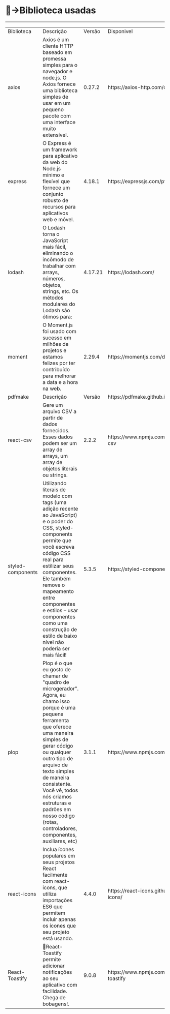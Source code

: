
<Meta title='intro/Bibliotecas'/>

# 🤖→Biblioteca usadas
_________

<table>
    <tr>
        <td>Biblioteca</td>
        <td>Descrição</td>
        <td>Versão</td>
        <td>Disponivel</td>
    </tr>
    <tr>
        <td>axios</td>
        <td>Axios é um cliente HTTP baseado em promessa simples para o navegador e node.js. O Axios fornece uma biblioteca simples de usar em um pequeno pacote com uma interface muito extensível.</td>
        <td>0.27.2</td>
        <td><a>https://axios-http.com/docs/intro</a></td>
    </tr>
    <tr>
        <td>express</td>
        <td>O Express é um framework para aplicativo da web do Node.js mínimo e flexível que fornece um conjunto robusto de recursos para aplicativos web e móvel.</td>
        <td>4.18.1</td>
        <td><a>https://expressjs.com/pt-br/</a></td>
    </tr><tr>
        <td>lodash</td>
        <td>O Lodash torna o JavaScript mais fácil, eliminando o incômodo de trabalhar com arrays, números, objetos, strings, etc. Os métodos modulares do Lodash são ótimos para:</td>
        <td>4.17.21</td>
        <td><a>https://lodash.com/</a></td>
    </tr><tr>
        <td>moment</td>
        <td>O Moment.js foi usado com sucesso em milhões de projetos e estamos felizes por ter contribuído para melhorar a data e a hora na web. </td>
        <td>2.29.4</td>
        <td><a>https://momentjs.com/docs/</a></td>
    </tr><tr>
        <td>pdfmake</td>
        <td>Descrição</td>
        <td>Versão</td>
        <td><a>https://pdfmake.github.io/docs/0.1/</a></td>
    </tr>
    <tr>
        <td>react-csv</td>
        <td>Gere um arquivo CSV a partir de dados fornecidos.
        Esses dados podem ser um array de arrays, um array de objetos literais ou strings.
        </td>
        <td>2.2.2</td>
        <td><a>https://www.npmjs.com/package/react-csv</a></td>
    </tr>
    <tr>
        <td>styled-components</td>
        <td>Utilizando literais de modelo com tags (uma adição recente ao JavaScript) e o poder do CSS, styled-components permite que você escreva código CSS real para estilizar seus componentes. Ele também remove o mapeamento entre componentes e estilos – usar componentes como uma construção de estilo de baixo nível não poderia ser mais fácil!</td>
        <td>5.3.5</td>
        <td><a>https://styled-components.com/docs</a></td>
    </tr>
    <tr>
        <td>plop</td>
        <td>Plop é o que eu gosto de chamar de "quadro de microgerador". Agora, eu chamo isso porque é uma pequena ferramenta que oferece uma maneira simples de gerar código ou qualquer outro tipo de arquivo de texto simples de maneira consistente. Você vê, todos nós criamos estruturas e padrões em nosso código (rotas, controladores, componentes, auxiliares, etc)</td>
        <td>3.1.1</td>
        <td><a>https://www.npmjs.com/package/plop</a></td>
    </tr>
    <tr>
        <td>react-icons</td>
        <td>Inclua ícones populares em seus projetos React facilmente com react-icons, que utiliza importações ES6 que permitem incluir apenas os ícones que seu projeto está usando.</td>
        <td>4.4.0</td>
        <td><a>https://react-icons.github.io/react-icons/</a></td>
    </tr>
    <tr>
        <td>React-Toastify</td>
        <td>🎉React-Toastify permite adicionar notificações ao seu aplicativo com facilidade. Chega de bobagens!.</td>
        <td>9.0.8</td>
        <td><a>https://www.npmjs.com/package/react-toastify</a></td>
    </tr>
</table>




